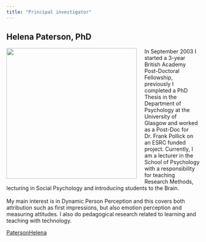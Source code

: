 ```yaml
---
title: "Principal investigator"
---
```


## Helena Paterson, PhD

<img src="images/HP.jpg" style="width:90mm; margin-right: 20px" align="left">

In September 2003 I started a 3-year British Academy Post-Doctoral Fellowship, previously I completed a PhD Thesis in the Department of Psychology at the University of Glasgow and worked as a Post-Doc for Dr. Frank Pollick on an ESRC funded project. Currently, I am a lecturer in the School of Psychology with a responsibility for teaching Research Methods, lecturing in Social Psychology and introducing students to the Brain. 
<br>
<br>
My main interest is in Dynamic Person Perception and this covers both attribution such as first impressions, but also emotion perception and measuring attitudes. I also do pedagogical research related to learning and teaching with technology. 

<i class="fa fa-twitter fa-lg"></i> [PatersonHelena](https://twitter.com/patersonhelena?lang=en)

